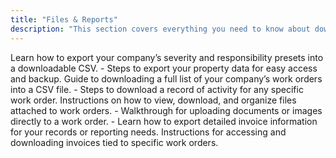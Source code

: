 ```yaml
---
title: "Files & Reports"
description: "This section covers everything you need to know about downloading, uploading, and exporting key files and reports from your Latchel account. Whether it’s accessing work order history, exporting property data, or managing invoices, these guides will walk you through each step."
---
```


<CardGroup cols={2}>
  <Card title="Export Severity Settings as a CSV File" icon="arrow-up-right-dots" iconType="duotone" href="/s/topic/0TO5e000000h9wqGAA/Export-Severity-Settings-as-a-CSV-File">
    Learn how to export your company’s severity and responsibility presets into a downloadable CSV.
  </Card>
  <Card title="How to Export Properties" icon="file-csv" iconType="duotone" href="/s/topic/0TO5e000000h9wqGAA/How-to-Export-Properties">
    - Steps to export your property data for easy access and backup.
  </Card>
</CardGroup>

<CardGroup cols={2}>
  <Card title="How to Export All Work Orders" icon="arrow-up-from-water-pump" iconType="duotone" href="/s/topic/0TO5e000000h9wqGAA/How-to-Export-All-Work-Orders-New-Experience">
    Guide to downloading a full list of your company’s work orders into a CSV file.
  </Card>
  <Card title="How to Download a Work Order History" icon="arrow-down-short-wide" iconType="duotone" href="/s/topic/0TO5e000000h9wqGAA/How-to-Download-a-Work-Order-History-New-Experience">
    - Steps to download a record of activity for any specific work order.
  </Card>
</CardGroup>

<CardGroup cols={2}>
  <Card title="How to Download or Manage Files from Work Orders" icon="file-arrow-down" iconType="duotone" href="/s/topic/0TO5e000000h9wqGAA/How-to-Download-or-Manage-Files-from-Work-Orders-New-Experience">
    Instructions on how to view, download, and organize files attached to work orders.
  </Card>
  <Card title="How to Upload Files to a Work Order for Property Manager" icon="file-arrow-up" iconType="duotone" href="/s/topic/0TO5e000000h9wqGAA/How-to-Upload-Files-to-a-Work-Order-for-Property-Manager-New-Experience">
    - Walkthrough for uploading documents or images directly to a work order.
  </Card>
</CardGroup>

<CardGroup cols={2}>
  <Card title="How to Export Your Invoice Data to a CSV" icon="file-invoice" iconType="duotone" href="/s/topic/0TO5e000000h9wqGAA/How-to-Export-Your-Invoice-Data-to-a-CSV">
    - Learn how to export detailed invoice information for your records or reporting needs.
  </Card>
  <Card title="How to Download a Work Order Invoice" icon="file-invoice-dollar" iconType="duotone" href="/s/topic/0TO5e000000h9wqGAA/How-to-Download-a-Work-Order-Invoice-New-Experience">
    Instructions for accessing and downloading invoices tied to specific work orders.
  </Card>
</CardGroup>
